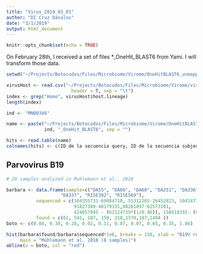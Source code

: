 ```yaml
---
title: "Virus_2019_03_01"
author: "DI Cruz Dávalos"
date: "3/1/2019"
output: html_document
---
```


```r
knitr::opts_chunk$set(echo = TRUE)
```

On February 28th, I received a set of files *_OneHit_BLAST6 from Yami.
I will transform those data.

```r
setwd("~/Projects/Botocudos/Files/Microbiome/Virome/OneHitBLAST6_unmapped/")

virusHost <- read.csv("~/Projects/Botocudos/Files/Microbiome/Virome/virushostdb.tsv",
                        header = T, sep = "\t")
index <- grep("Homo", virusHost$host.lineage)
length(index)

```

```r
ind <- "MN00346"

name <- paste("~/Projects/Botocudos/Files/Microbiome/Virome/OneHitBLAST6_unmapped/",
              ind, "_OneHit_BLAST6", sep = "")

hits <- read.table(name)
colnames(hits) <- c(ID de la secuencia query, ID de la secuencia subject, % de identidad, longitud de alineamiento, longitud del query, longitud del subject, mismatch, gapopen, inicio de query,  fin de query, inicio de subject, fin de subject, evalue y por último, pero no menos importante el bitscore)
```

## Parvovirus B19 

```r

# 20 samples analyzed in Muhlemann et al., 2018

barbara <- data.frame(sample=c("DA55", "DA66", "DA68", "DA251", "DA336",
                    "DA337", "RISE392", "RISE569"),
           sequenced = c(164355731-69084710, 55312203-26452823, 104147704-29090703, 210122856-26853705,
                         91827389-40179131,98281097-62573101,
                         424657845 - (61124739*(1/0.46)), 158418355- (8420687*(1/0.88))),
           found = c(62, 541, 187, 150, 218,1378,107,1494 ))
boto <- c(0.04, 0.38, 0.28, 0.02, 0.11, 0.07, 0.07, 0.65, 0.35, 1.86)

hist(barbara$found/barbara$sequenced*1e6, breaks = 150, xlab = "B19V reads per million sequenced reads",
     main = "Mühlemann et al. 2018 (8 samples)")
abline(v = boto, col = "red")
```
